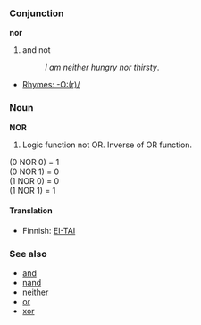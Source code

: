 ===Conjunction===
'''nor'''

# and not
#: ''I am neither hungry nor thirsty''.

*[[Rhymes:English:-O:(r)/|Rhymes: -O:(r)/]]

===Noun===
'''NOR'''
#Logic function not OR. Inverse of OR function.

(0 NOR 0) = 1<br>
(0 NOR 1) = 0<br>
(1 NOR 0) = 0<br>
(1 NOR 1) = 1<br>

====Translation====

*Finnish: [[EI-TAI]]

===See also===
*[[and]]
*[[nand]]
*[[neither]]
*[[or]]
*[[xor]]